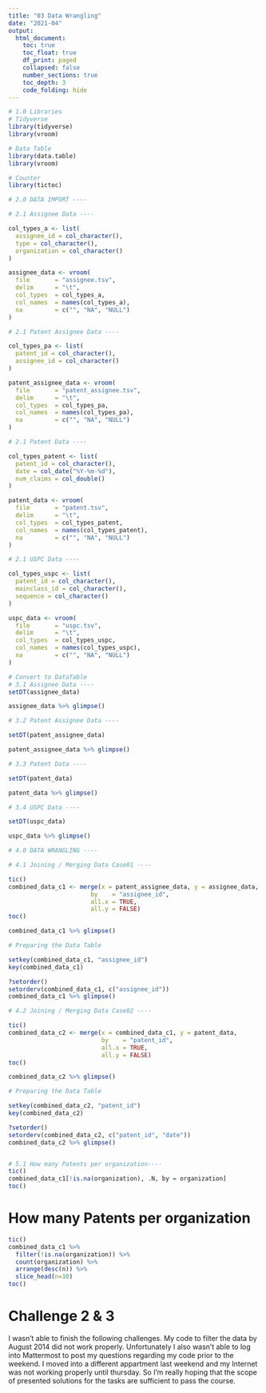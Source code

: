 ```yaml
---
title: "03 Data Wrangling"
date: "2021-04"
output:
  html_document:
    toc: true
    toc_float: true
    df_print: paged
    collapsed: false
    number_sections: true
    toc_depth: 3
    code_folding: hide
---
```

```r
# 1.0 Libraries
# Tidyverse
library(tidyverse)
library(vroom)

# Data Table
library(data.table)
library(vroom)

# Counter
library(tictoc)

# 2.0 DATA IMPORT ----

# 2.1 Assignee Data ----

col_types_a <- list(
  assignee_id = col_character(),
  type = col_character(),
  organization = col_character()
)

assignee_data <- vroom(
  file       = "assignee.tsv", 
  delim      = "\t", 
  col_types  = col_types_a,
  col_names  = names(col_types_a),
  na         = c("", "NA", "NULL")
)

# 2.1 Patent Assignee Data ----

col_types_pa <- list(
  patent_id = col_character(),
  assignee_id = col_character()
)

patent_assignee_data <- vroom(
  file       = "patent_assignee.tsv", 
  delim      = "\t", 
  col_types  = col_types_pa,
  col_names  = names(col_types_pa),
  na         = c("", "NA", "NULL")
)

# 2.1 Patent Data ----

col_types_patent <- list(
  patent_id = col_character(),
  date = col_date("%Y-%m-%d"),
  num_claims = col_double()
)

patent_data <- vroom(
  file       = "patent.tsv", 
  delim      = "\t", 
  col_types  = col_types_patent,
  col_names  = names(col_types_patent),
  na         = c("", "NA", "NULL")
)

# 2.1 USPC Data ----

col_types_uspc <- list(
  patent_id = col_character(),
  mainclass_id = col_character(),
  sequence = col_character()
)

uspc_data <- vroom(
  file       = "uspc.tsv", 
  delim      = "\t", 
  col_types  = col_types_uspc,
  col_names  = names(col_types_uspc),
  na         = c("", "NA", "NULL")
)

# Convert to DataTable
# 3.1 Assignee Data ----
setDT(assignee_data)

assignee_data %>% glimpse()

# 3.2 Patent Assignee Data ----

setDT(patent_assignee_data)

patent_assignee_data %>% glimpse()

# 3.3 Patent Data ----

setDT(patent_data)

patent_data %>% glimpse()

# 3.4 USPC Data ----

setDT(uspc_data)

uspc_data %>% glimpse()

# 4.0 DATA WRANGLING ----

# 4.1 Joining / Merging Data Case01 ----

tic()
combined_data_c1 <- merge(x = patent_assignee_data, y = assignee_data, 
                       by    = "assignee_id", 
                       all.x = TRUE, 
                       all.y = FALSE)
toc()

combined_data_c1 %>% glimpse()

# Preparing the Data Table

setkey(combined_data_c1, "assignee_id")
key(combined_data_c1)

?setorder()
setorderv(combined_data_c1, c("assignee_id"))
combined_data_c1 %>% glimpse()

# 4.2 Joining / Merging Data Case02 ----

tic()
combined_data_c2 <- merge(x = combined_data_c1, y = patent_data,
                          by    = "patent_id", 
                          all.x = TRUE, 
                          all.y = FALSE)
toc()

combined_data_c2 %>% glimpse()

# Preparing the Data Table

setkey(combined_data_c2, "patent_id")
key(combined_data_c2)

?setorder()
setorderv(combined_data_c2, c("patent_id", "date"))
combined_data_c2 %>% glimpse()


# 5.1 How many Patents per organization----
tic()
combined_data_c1[!is.na(organization), .N, by = organization]
toc()
```

# How many Patents per organization
```r
tic()
combined_data_c1 %>%
  filter(!is.na(organization)) %>%
  count(organization) %>%
  arrange(desc(n)) %>%
  slice_head(n=10)
toc()

```

# Challenge 2 & 3

I wasn't able to finish the following challenges. My code to filter the data by August 2014 did not work properly. Unfortunately I also wasn't able to log into Mattermost to post my questions regarding my code prior to the weekend. I moved into a different appartment last weekend and my Internet was not working properly until thursday. So I'm really hoping that the scope of presented solutions for the tasks are sufficient to pass the course. 
